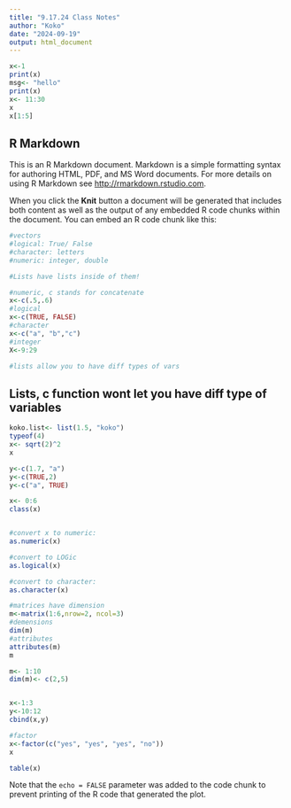 ```yaml
---
title: "9.17.24 Class Notes"
author: "Koko"
date: "2024-09-19"
output: html_document
---
```


```r
x<-1
print(x)
msg<- "hello"
print(x)
x<- 11:30
x
x[1:5]
```

## R Markdown

This is an R Markdown document. Markdown is a simple formatting syntax for authoring HTML, PDF, and MS Word documents. For more details on using R Markdown see <http://rmarkdown.rstudio.com>.

When you click the **Knit** button a document will be generated that includes both content as well as the output of any embedded R code chunks within the document. You can embed an R code chunk like this:

```r
#vectors
#logical: True/ False
#character: letters
#numeric: integer, double

#Lists have lists inside of them! 

#numeric, c stands for concatenate 
x<-c(.5,.6)
#logical 
x<-c(TRUE, FALSE)
#character
x<-c("a", "b","c")
#integer 
X<-9:29

#lists allow you to have diff types of vars


```

## Lists, c function wont let you have diff type of variables


```r
koko.list<- list(1.5, "koko")
typeof(4)
x<- sqrt(2)^2
x

y<-c(1.7, "a")
y<-c(TRUE,2)
y<-c("a", TRUE)

x<- 0:6
class(x)


#convert x to numeric: 
as.numeric(x)

#convert to LOGic 
as.logical(x)

#convert to character:
as.character(x)
```

```r
#matrices have dimension
m<-matrix(1:6,nrow=2, ncol=3)
#demensions
dim(m)
#attributes
attributes(m)
m

m<- 1:10
dim(m)<- c(2,5)


x<-1:3
y<-10:12
cbind(x,y)

```

```r
#factor
x<-factor(c("yes", "yes", "yes", "no"))
x

table(x)
```
Note that the `echo = FALSE` parameter was added to the code chunk to prevent printing of the R code that generated the plot.
